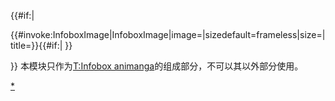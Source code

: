 {{#if:{{{1|}}}|
 <tr>
  <td colspan="2" style="background: #fff; text-align: center; {{{padding|}}}">{{#invoke:InfoboxImage|InfoboxImage|image={{{1}}}|sizedefault=frameless|size={{{size|}}}|title={{{title|}}}}}{{#if:{{{2|}}}|{{{2|}}} }}
</td>
 </tr>
}}<noinclude>
[[Category:Infobox animanga|*]]
</noinclude><noinclude>本模块只作为[[T:Infobox animanga]]的组成部分，不可以其以外部分使用。</noinclude>